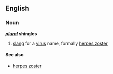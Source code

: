 ==English==
===Noun===
'''''[[plural]]'' shingles'''

#[[slang]] for a [[virus]] name, formally [[herpes zoster]]

====See also====
*[[herpes zoster]]